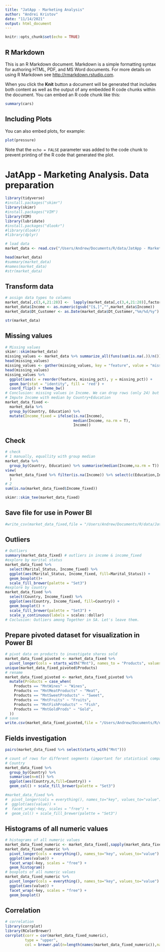 ```yaml
---
title: "JatApp - Marketing Analysis"
author: "Andrei Kristov"
date: "11/14/2021"
output: html_document
---
```


```r
knitr::opts_chunk$set(echo = TRUE)
```

## R Markdown

This is an R Markdown document. Markdown is a simple formatting syntax for authoring HTML, PDF, and MS Word documents. For more details on using R Markdown see <http://rmarkdown.rstudio.com>.

When you click the **Knit** button a document will be generated that includes both content as well as the output of any embedded R code chunks within the document. You can embed an R code chunk like this:

```r
summary(cars)
```

## Including Plots

You can also embed plots, for example:

```r
plot(pressure)
```

Note that the `echo = FALSE` parameter was added to the code chunk to prevent printing of the R code that generated the plot.

# JatApp - Marketing Analysis. Data preparation

```r
library(tidyverse)
#install.packages("skimr")
library(skimr)
#install.packages("VIM")
library(VIM)
library(lubridate)
#install.packages("dlookr")
#library(dlookr)
#library(dplyr)

# load data
market_data <- read.csv("/Users/Andrew/Documents/R/data/JatApp - Marketing analysis/marketing_data.csv", encoding = "utf-8")

head(market_data)
#summary(market_data)
#names(market_data)
#str(market_data)
```
## Transform data
```r
# assign data types to columns
market_data[,c(3,4,21:28)] <-  lapply(market_data[,c(3,4,21:28)],factor)
market_data$Income <- as.numeric(gsub("[$,]","",market_data$Income))
market_data$Dt_Customer <- as.Date(market_data$Dt_Customer,"%m/%d/%y")

str(market_data) 
```
## Missing values
```r
# Missing values
skimr::skim(market_data)
missing_values <- market_data %>% summarize_all(funs(sum(is.na(.))/n()))
head(missing_values)
missing_values <- gather(missing_values, key = "feature", value = "missing_pct")
head(missing_values)
missing_values %>% 
  ggplot(aes(x = reorder(feature, missing_pct), y = missing_pct)) +
  geom_bar(stat = "identity", fill = 'red') +
  coord_flip() + theme_bw()
# Conclusion: missing values in Income. We can drop rows (only 24) but let's better
# Impute Income with median by Country+Education
market_data_fixed <- 
  market_data %>%
  group_by(Country, Education) %>%
  mutate(Income_fixed = ifelse(is.na(Income),
                               median(Income, na.rm = T),
                               Income))
```
## Check
```r
# check
# 1 manually, equallity with group median
market_data %>% 
  group_by(Country, Education) %>% summarise(median(Income,na.rm = T))
view(
  market_data_fixed %>% filter(is.na(Income)) %>% select(c(Education,Income, Country, Income_fixed))
  )
# 2
sum(is.na(market_data_fixed$Income_fixed))

skimr::skim_tee(market_data_fixed) 
```
## Save file for use in Power BI
```r
#write_csv(market_data_fixed,file = "/Users/Andrew/Documents/R/data/JatApp - Marketing analysis/marketing_data_fixed.csv")
```

## Outliers
```r
# Outliers
summary(market_data_fixed) # outliers in income & income_fixed
#explore by marital status
market_data_fixed %>% 
  select(Marital_Status, Income_fixed) %>%
  ggplot(aes(Marital_Status, Income_fixed, fill=Marital_Status)) + 
  geom_boxplot()+
  scale_fill_brewer(palette = "Set3")
#explore by country
market_data_fixed %>% 
  select(Country, Income_fixed) %>%
  ggplot(aes(Country, Income_fixed, fill=Country)) + 
  geom_boxplot() +
  scale_fill_brewer(palette = "Set3") +
  scale_y_continuous(labels = scales::dollar)
# Coclusion: Outliers among Together in SA. Let's leave them.
```
## Prepare pivoted dataset for visualization in Power BI
```r
# pivot data on products to investigate shares sold
market_data_fixed_pivoted <- market_data_fixed %>%
  pivot_longer(cols = starts_with("Mnt"), names_to = "Products", values_to = "Amount")
unique(market_data_fixed_pivoted$Products)
# rename
market_data_fixed_pivoted <- market_data_fixed_pivoted %>%
  mutate(Products = case_when(
    Products == "MntWines" ~ "Wines",
    Products == "MntMeatProducts" ~ "Meat",
    Products == "MntSweetProducts" ~ "Sweet",
    Products == "MntFruits" ~ "Fruits",
    Products == "MntFishProducts" ~ "Fish",
    Products == "MntGoldProds" ~ "Gold",
  ))
# save 
write.csv(market_data_fixed_pivoted,file = "/Users/Andrew/Documents/R/data/JatApp - Marketing analysis/marketing_data_fixed_pivoted.csv")
```

## Fields investigation
```r
pairs(market_data_fixed %>% select(starts_with("Mnt")))

# count of rows for different segments (important for statistical comparison)
# Country
market_data_fixed %>%
  group_by(Country) %>%
  summarise(n=n()) %>%
  ggplot(aes(Country,n,fill=Country)) + 
  geom_col() + scale_fill_brewer(palette = "Set3")

#market_data_fixed %>%
#  pivot_longer(cols = everything(), names_to="key", values_to="value") #%>%
#  ggplot(aes(value)) +
#  facet_wrap(~key, scales = "free") +
#  geom_col() + scale_fill_brewer(palette = "Set3")
```

## Histograms of all numeric values
```r
# histograms of all numeric values
market_data_fixed_numeric <- market_data_fixed[,sapply(market_data_fixed, is.numeric)]
market_data_fixed_numeric %>%
  pivot_longer(cols = everything(), names_to="key", values_to="value") %>%
  ggplot(aes(value)) +
  facet_wrap(~key, scales = "free") +
  geom_histogram()  
# boxplots of all numeric values
market_data_fixed_numeric %>%
  pivot_longer(cols = everything(), names_to="key", values_to="value") %>%
  ggplot(aes(value)) +
  facet_wrap(~key, scales = "free") +
  geom_boxplot() 
```
## Correlation
```r
# correlation
library(corrplot)
library(RColorBrewer)
corrplot(corr = cor(market_data_fixed_numeric),
         type = "upper",
         col = brewer.pal(n=length(names(market_data_fixed_numeric)),name = "RdYlBu"))
```